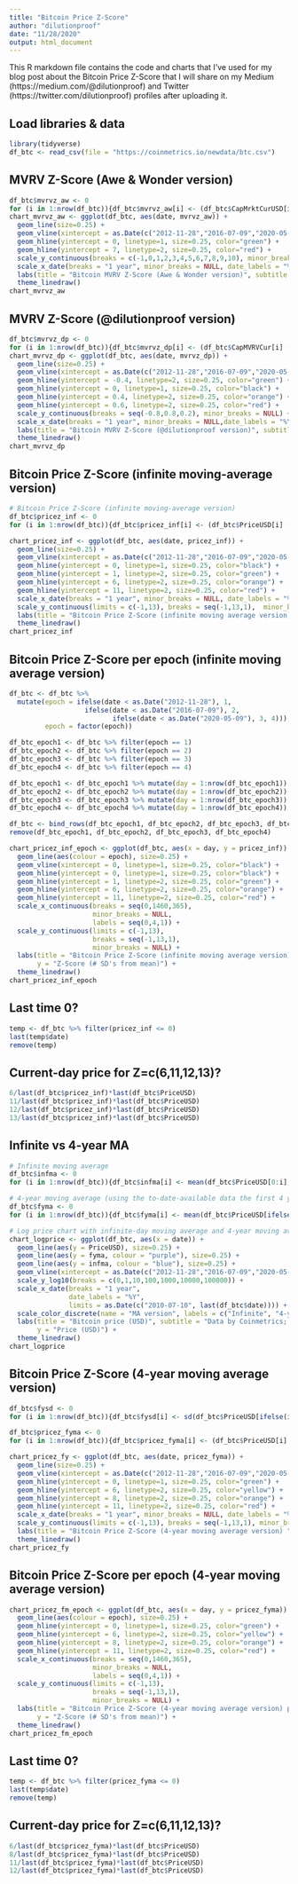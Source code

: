 ```yaml
---
title: "Bitcoin Price Z-Score"
author: "dilutionproof"
date: "11/28/2020"
output: html_document
---
```


This R markdown file contains the code and charts that I've used for my blog post about the Bitcoin Price Z-Score that I will share on my Medium (https://medium.com/@dilutionproof) and Twitter (https://twitter.com/dilutionproof) profiles after uploading it.

## Load libraries & data

```r
library(tidyverse)
df_btc <- read_csv(file = "https://coinmetrics.io/newdata/btc.csv")
```

## MVRV Z-Score (Awe & Wonder version)

```r
df_btc$mvrvz_aw <- 0
for (i in 1:nrow(df_btc)){df_btc$mvrvz_aw[i] <- (df_btc$CapMrktCurUSD[i] - df_btc$CapRealUSD[i]) / sd(df_btc$CapMrktCurUSD[0:i], na.rm=TRUE)}
chart_mvrvz_aw <- ggplot(df_btc, aes(date, mvrvz_aw)) +
  geom_line(size=0.25) +
  geom_vline(xintercept = as.Date(c("2012-11-28","2016-07-09","2020-05-09")), linetype=2) +
  geom_hline(yintercept = 0, linetype=1, size=0.25, color="green") +
  geom_hline(yintercept = 7, linetype=2, size=0.25, color="red") +
  scale_y_continuous(breaks = c(-1,0,1,2,3,4,5,6,7,8,9,10), minor_breaks = NULL, limits = c(-1, 10)) +
  scale_x_date(breaks = "1 year", minor_breaks = NULL, date_labels = "%Y", limits = as.Date(c("2010-07-10", last(df_btc$date)))) + 
  labs(title = "Bitcoin MVRV Z-Score (Awe & Wonder version)", subtitle = "Data by Coinmetrics", x = "Time", y = "Z-Score ((MV-RV)/RV_sd)") + 
  theme_linedraw()
chart_mvrvz_aw
```

## MVRV Z-Score (@dilutionproof version)

```r
df_btc$mvrvz_dp <- 0
for (i in 1:nrow(df_btc)){df_btc$mvrvz_dp[i] <- (df_btc$CapMVRVCur[i] - mean(df_btc$CapMVRVCur[0:i], na.rm = TRUE)) / sd(df_btc$CapMVRVCur[0:i], na.rm=TRUE)}
chart_mvrvz_dp <- ggplot(df_btc, aes(date, mvrvz_dp)) +
  geom_line(size=0.25) +
  geom_vline(xintercept = as.Date(c("2012-11-28","2016-07-09","2020-05-09")), linetype=2) +
  geom_hline(yintercept = -0.4, linetype=2, size=0.25, color="green") +
  geom_hline(yintercept = 0, linetype=1, size=0.25, color="black") +
  geom_hline(yintercept = 0.4, linetype=2, size=0.25, color="orange") +
  geom_hline(yintercept = 0.6, linetype=2, size=0.25, color="red") +
  scale_y_continuous(breaks = seq(-0.8,0.8,0.2), minor_breaks = NULL) +
  scale_x_date(breaks = "1 year", minor_breaks = NULL,date_labels = "%Y", limits = as.Date(c("2010-07-10", last(df_btc$date)))) + 
  labs(title = "Bitcoin MVRV Z-Score (@dilutionproof version)", subtitle = "Data by Coinmetrics", x = "Time", y = "Z-Score (# SD's from mean)") + 
  theme_linedraw()
chart_mvrvz_dp
```

## Bitcoin Price Z-Score (infinite moving-average version)

```r
# Bitcoin Price Z-Score (infinite moving-average version)
df_btc$pricez_inf <- 0
for (i in 1:nrow(df_btc)){df_btc$pricez_inf[i] <- (df_btc$PriceUSD[i] - mean(df_btc$PriceUSD[0:i], na.rm = TRUE)) / sd(df_btc$PriceUSD[0:i], na.rm=TRUE)}

chart_pricez_inf <- ggplot(df_btc, aes(date, pricez_inf)) +
  geom_line(size=0.25) +
  geom_vline(xintercept = as.Date(c("2012-11-28","2016-07-09","2020-05-09")), linetype=2, size = 0.25) +
  geom_hline(yintercept = 0, linetype=1, size=0.25, color="black") +
  geom_hline(yintercept = 1, linetype=2, size=0.25, color="green") +
  geom_hline(yintercept = 6, linetype=2, size=0.25, color="orange") +
  geom_hline(yintercept = 11, linetype=2, size=0.25, color="red") +
  scale_x_date(breaks = "1 year", minor_breaks = NULL, date_labels = "%Y", limits = c(as.Date("2010-07-18"), last(df_btc$date))) + 
  scale_y_continuous(limits = c(-1,13), breaks = seq(-1,13,1),  minor_breaks = NULL) +
  labs(title = "Bitcoin Price Z-Score (infinite moving average version)", subtitle = "Data by Coinmetrics; idea & chart by @dilutionproof", x = "Time", y = "Z-Score (# SD's from mean)") + 
  theme_linedraw()
chart_pricez_inf
```

## Bitcoin Price Z-Score per epoch (infinite moving average version)

```r
df_btc <- df_btc %>%
  mutate(epoch = ifelse(date < as.Date("2012-11-28"), 1,
                   ifelse(date < as.Date("2016-07-09"), 2,
                          ifelse(date < as.Date("2020-05-09"), 3, 4))),
         epoch = factor(epoch))

df_btc_epoch1 <- df_btc %>% filter(epoch == 1)
df_btc_epoch2 <- df_btc %>% filter(epoch == 2)
df_btc_epoch3 <- df_btc %>% filter(epoch == 3)
df_btc_epoch4 <- df_btc %>% filter(epoch == 4)

df_btc_epoch1 <- df_btc_epoch1 %>% mutate(day = 1:nrow(df_btc_epoch1))
df_btc_epoch2 <- df_btc_epoch2 %>% mutate(day = 1:nrow(df_btc_epoch2))
df_btc_epoch3 <- df_btc_epoch3 %>% mutate(day = 1:nrow(df_btc_epoch3))
df_btc_epoch4 <- df_btc_epoch4 %>% mutate(day = 1:nrow(df_btc_epoch4))

df_btc <- bind_rows(df_btc_epoch1, df_btc_epoch2, df_btc_epoch3, df_btc_epoch4)
remove(df_btc_epoch1, df_btc_epoch2, df_btc_epoch3, df_btc_epoch4)

chart_pricez_inf_epoch <- ggplot(df_btc, aes(x = day, y = pricez_inf)) +
  geom_line(aes(colour = epoch), size=0.25) +
  geom_vline(xintercept = 0, linetype=1, size=0.25, color="black") +
  geom_hline(yintercept = 0, linetype=1, size=0.25, color="black") +
  geom_hline(yintercept = 1, linetype=2, size=0.25, color="green") +
  geom_hline(yintercept = 6, linetype=2, size=0.25, color="orange") +
  geom_hline(yintercept = 11, linetype=2, size=0.25, color="red") +
  scale_x_continuous(breaks = seq(0,1460,365),
                     minor_breaks = NULL,
                     labels = seq(0,4,1)) +
  scale_y_continuous(limits = c(-1,13),
                     breaks = seq(-1,13,1),
                     minor_breaks = NULL) +
  labs(title = "Bitcoin Price Z-Score (infinite moving average version) per halving epoch", subtitle = "Data by Coinmetrics; idea & chart by @dilutionproof", x = "Time since halving (years)", 
       y = "Z-Score (# SD's from mean)") + 
  theme_linedraw()
chart_pricez_inf_epoch
```

## Last time 0?

```r
temp <- df_btc %>% filter(pricez_inf <= 0)
last(temp$date)
remove(temp)
```

## Current-day price for Z=c(6,11,12,13)?

```r
6/last(df_btc$pricez_inf)*last(df_btc$PriceUSD)
11/last(df_btc$pricez_inf)*last(df_btc$PriceUSD)
12/last(df_btc$pricez_inf)*last(df_btc$PriceUSD)
13/last(df_btc$pricez_inf)*last(df_btc$PriceUSD)
```

## Infinite vs 4-year MA

```r
# Infinite moving average
df_btc$infma <- 0
for (i in 1:nrow(df_btc)){df_btc$infma[i] <- mean(df_btc$PriceUSD[0:i], na.rm = TRUE)}

# 4-year moving average (using the to-date-available data the first 4 years)
df_btc$fyma <- 0
for (i in 1:nrow(df_btc)){df_btc$fyma[i] <- mean(df_btc$PriceUSD[ifelse(i<1460,0,(i-1460)):i], na.rm = TRUE)}

# Log price chart with infinite-day moving average and 4-year moving average
chart_logprice <- ggplot(df_btc, aes(x = date)) +
  geom_line(aes(y = PriceUSD), size=0.25) +
  geom_line(aes(y = fyma, colour = "purple"), size=0.25) +
  geom_line(aes(y = infma, colour = "blue"), size=0.25) +
  geom_vline(xintercept = as.Date(c("2012-11-28","2016-07-09","2020-05-09")), linetype=2, size = 0.25) +
  scale_y_log10(breaks = c(0,1,10,100,1000,10000,100000)) +
  scale_x_date(breaks = "1 year",
               date_labels = "%Y",
               limits = as.Date(c("2010-07-10", last(df_btc$date)))) + 
  scale_color_discrete(name = "MA version", labels = c("Infinite", "4-year")) +
  labs(title = "Bitcoin price (USD)", subtitle = "Data by Coinmetrics; idea & chart by @dilutionproof", x = "Time", 
       y = "Price (USD)") + 
  theme_linedraw()
chart_logprice
```

## Bitcoin Price Z-Score (4-year moving average version)

```r
df_btc$fysd <- 0
for (i in 1:nrow(df_btc)){df_btc$fysd[i] <- sd(df_btc$PriceUSD[ifelse(i<1460,0,(i-1460)):i], na.rm = TRUE)}

df_btc$pricez_fyma <- 0
for (i in 1:nrow(df_btc)){df_btc$pricez_fyma[i] <- (df_btc$PriceUSD[i] - df_btc$fyma[i]) / df_btc$fysd[i]}

chart_pricez_fy <- ggplot(df_btc, aes(date, pricez_fyma)) +
  geom_line(size=0.25) +
  geom_vline(xintercept = as.Date(c("2012-11-28","2016-07-09","2020-05-09")), linetype=2, size = 0.25) +
  geom_hline(yintercept = 0, linetype=1, size=0.25, color="green") +
  geom_hline(yintercept = 6, linetype=2, size=0.25, color="yellow") +
  geom_hline(yintercept = 8, linetype=2, size=0.25, color="orange") +
  geom_hline(yintercept = 11, linetype=2, size=0.25, color="red") +
  scale_x_date(breaks = "1 year", minor_breaks = NULL, date_labels = "%Y", limits = as.Date(c("2010-07-18", last(df_btc$date)))) + 
  scale_y_continuous(limits = c(-1,13), breaks = seq(-1,13,1), minor_breaks = NULL) +
  labs(title = "Bitcoin Price Z-Score (4-year moving average version) ", subtitle = "Data by Coinmetrics; idea & chart by @dilutionproof", x = "Time", y = "Z-Score (# SD's from mean)") + 
  theme_linedraw()
chart_pricez_fy
```

## Bitcoin Price Z-Score per epoch (4-year moving average version)

```r
chart_pricez_fm_epoch <- ggplot(df_btc, aes(x = day, y = pricez_fyma)) +
  geom_line(aes(colour = epoch), size=0.25) +
  geom_hline(yintercept = 0, linetype=1, size=0.25, color="green") +
  geom_hline(yintercept = 6, linetype=2, size=0.25, color="yellow") +
  geom_hline(yintercept = 8, linetype=2, size=0.25, color="orange") +
  geom_hline(yintercept = 11, linetype=2, size=0.25, color="red") +
  scale_x_continuous(breaks = seq(0,1460,365),
                     minor_breaks = NULL,
                     labels = seq(0,4,1)) +
  scale_y_continuous(limits = c(-1,13),
                     breaks = seq(-1,13,1),
                     minor_breaks = NULL) +
  labs(title = "Bitcoin Price Z-Score (4-year moving average version) per halving epoch", subtitle = "Data by Coinmetrics; idea & chart by @dilutionproof", x = "Time since halving (years)", 
       y = "Z-Score (# SD's from mean)") + 
  theme_linedraw()
chart_pricez_fm_epoch
```


## Last time 0?

```r
temp <- df_btc %>% filter(pricez_fyma <= 0)
last(temp$date)
remove(temp)
```

## Current-day price for Z=c(6,11,12,13)?

```r
6/last(df_btc$pricez_fyma)*last(df_btc$PriceUSD)
8/last(df_btc$pricez_fyma)*last(df_btc$PriceUSD)
11/last(df_btc$pricez_fyma)*last(df_btc$PriceUSD)
12/last(df_btc$pricez_fyma)*last(df_btc$PriceUSD)
```

